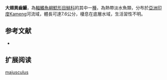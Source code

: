 {{Speciesbox
| name = 大翅異齒鰋
| status = NE
| status_system = IUCN3.1
| image = 
| image_width = 250px
| genus = Oreoglanis
| species = majusculus
| authority = Linthoingambi & Vishwanath, 2011
| synonyms = 
}}
'''大翅異齒鰋'''，為[[輻鰭魚綱|輻鰭魚綱]][[鯰形目|鯰形目]][[鮡科|鮡科]]的其中一[[種|種]]，為熱帶淡水魚類，分布於[[亞洲|亞洲]][[印度|印度]]Kameng河流域，體長可達7.6公分，棲息在底層水域，生活習性不明。

==参考文献==
*{{FishBase_species|genus=Oreoglanis|species=majusculus|year=2015|month=3}}

== 扩展阅读 ==
{{refbegin}}
{{wikispecies-inline|Oreoglanis majusculus|大翅異齒鰋}}
{{refend}}
{{Taxonbar|from=Q6412510}}

[[Category:異齒鰋屬|majusculus]]